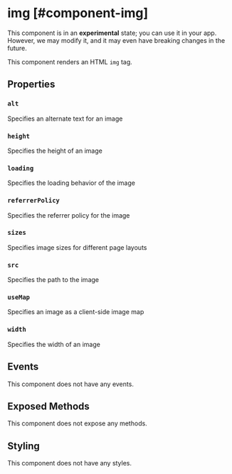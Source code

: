 
# img [#component-img]

<Callout type="warning" emoji="📔">This component is in an **experimental** state; you can use it in your app. However, we may modify it, and it may even have breaking changes in the future.</Callout>

This component renders an HTML `img` tag.



## Properties

### `alt`

Specifies an alternate text for an image

### `height`

Specifies the height of an image

### `loading`

Specifies the loading behavior of the image

### `referrerPolicy`

Specifies the referrer policy for the image

### `sizes`

Specifies image sizes for different page layouts

### `src`

Specifies the path to the image

### `useMap`

Specifies an image as a client-side image map

### `width`

Specifies the width of an image

## Events

This component does not have any events.

## Exposed Methods

This component does not expose any methods.

## Styling

This component does not have any styles.
